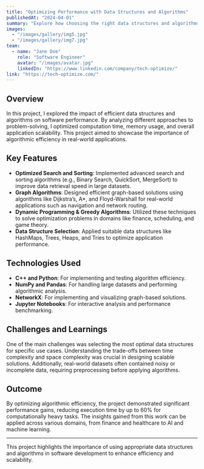 ```yaml
---
title: "Optimizing Performance with Data Structures and Algorithms"
publishedAt: "2024-04-01"
summary: "Explore how choosing the right data structures and algorithms can significantly improve application efficiency and scalability."
images:
  - "/images/gallery/img5.jpg"
  - "/images/gallery/img7.jpg"
team:
  - name: "Jane Doe"
    role: "Software Engineer"
    avatar: "/images/avatar.jpg"
    linkedIn: "https://www.linkedin.com/company/tech-optimize/"
link: "https://tech-optimize.com/"
---
```


## Overview

In this project, I explored the impact of efficient data structures and algorithms on software performance. By analyzing different approaches to problem-solving, I optimized computation time, memory usage, and overall application scalability. This project aimed to showcase the importance of algorithmic efficiency in real-world applications.

## Key Features

- **Optimized Search and Sorting**: Implemented advanced search and sorting algorithms (e.g., Binary Search, QuickSort, MergeSort) to improve data retrieval speed in large datasets.
- **Graph Algorithms**: Designed efficient graph-based solutions using algorithms like Dijkstra’s, A*, and Floyd-Warshall for real-world applications such as navigation and network routing.
- **Dynamic Programming & Greedy Algorithms**: Utilized these techniques to solve optimization problems in domains like finance, scheduling, and game theory.
- **Data Structure Selection**: Applied suitable data structures like HashMaps, Trees, Heaps, and Tries to optimize application performance.

## Technologies Used

- **C++ and Python**: For implementing and testing algorithm efficiency.
- **NumPy and Pandas**: For handling large datasets and performing algorithmic analysis.
- **NetworkX**: For implementing and visualizing graph-based solutions.
- **Jupyter Notebooks**: For interactive analysis and performance benchmarking.

## Challenges and Learnings

One of the main challenges was selecting the most optimal data structures for specific use cases. Understanding the trade-offs between time complexity and space complexity was crucial in designing scalable solutions. Additionally, real-world datasets often contained noisy or incomplete data, requiring preprocessing before applying algorithms.

## Outcome

By optimizing algorithmic efficiency, the project demonstrated significant performance gains, reducing execution time by up to 60% for computationally heavy tasks. The insights gained from this work can be applied across various domains, from finance and healthcare to AI and machine learning.

---

This project highlights the importance of using appropriate data structures and algorithms in software development to enhance efficiency and scalability.

